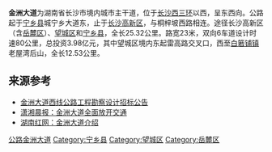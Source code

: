 '''金洲大道'''为湖南省长沙市境内城市主干道，位于[[长沙西三环|长沙西三环]]以西，呈东西向。公路起于[[宁乡县|宁乡县]]城宁乡大道东，止于[[长沙国家高新技术产业开发区|长沙高新区]]，与桐梓坡西路相连。途径长沙高新区（含[[岳麓区|岳麓区]]）、[[望城区|望城区]]和[[宁乡县|宁乡县]]，全长25.32公里。路宽23米，双向6车道设计时速80公里，总投资3.98亿元，其中望城区境内东起雷高路交叉口，西至[[白箬铺镇|白箬铺镇]]老屋湾后山，全长12.53公里。

==来源参考==
* [https://web.archive.org/web/20160304130418/http://www.cnbidding.com/alibaba/noticedisp_bnid_na4cf85b115b740.html 金洲大道西线公路工程勘察设计招标公告]
* [http://hn.rednet.cn/c/2008/08/15/1574570.htm 潇湘晨报：金洲大道全面放开交通] {{Wayback|url=http://hn.rednet.cn/c/2008/08/15/1574570.htm |date=20080818042004 }}
* [http://hn.rednet.cn/c/2007/01/16/1097988.htm 湖南红网：金洲大道介绍]

{{Road-stub}}
{{长沙基础设施建设}}
[[Category:长沙交通|公路金洲大道]]
[[Category:宁乡县|Category:宁乡县]]
[[Category:望城区|Category:望城区]]
[[Category:岳麓区|Category:岳麓区]]